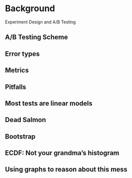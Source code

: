 # Background

Experiment Design and A/B Testing


## A/B Testing Scheme


## Error types


## Metrics


## Pitfalls


## Most tests are linear models


## Dead Salmon


## Bootstrap


## ECDF: Not your grandma's histogram


## Using graphs to reason about this mess
